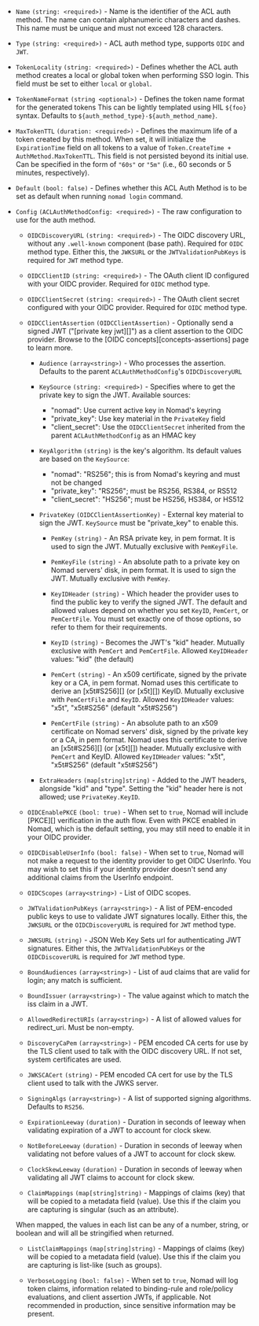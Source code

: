 <!--
parameters for create/update auth method APIs
used in website/content/api-docs/acl/auth-methods.mdx
-->

- `Name` `(string: <required>)` - Name is the identifier of the ACL auth method.
The name can contain alphanumeric characters and dashes. This name must be
unique and must not exceed 128 characters.

- `Type` `(string: <required>)` - ACL auth method type, supports `OIDC` and
`JWT`.

- `TokenLocality` `(string: <required>)` - Defines whether the ACL auth method
creates a local or global token when performing SSO login. This field must be
set to either `local` or `global`.

- `TokenNameFormat` `(string <optional>)` - Defines the token name format for
the generated tokens This can be lightly templated using HIL `${foo}` syntax.
Defaults to `${auth_method_type}-${auth_method_name}`.

 - `MaxTokenTTL` `(duration: <required>)` - Defines the maximum life of a token
created by this method. When set, it will initialize the `ExpirationTime` field
on all tokens to a value of `Token.CreateTime + AuthMethod.MaxTokenTTL`. This
field is not persisted beyond its initial use. Can be specified in the form of
`"60s"` or `"5m"` (i.e., 60 seconds or 5 minutes, respectively).

- `Default` `(bool: false)` - Defines whether this ACL Auth Method is to be
set as default when running `nomad login` command.

- `Config` `(ACLAuthMethodConfig: <required>)` - The raw configuration to use
for the auth method.

  - `OIDCDiscoveryURL` `(string: <required>)` - The OIDC discovery URL, without
  any `.well-known` component (base path). Required for `OIDC` method type.
  Either this, the `JWKSURL` or the `JWTValidationPubKeys` is required for
  `JWT` method type.

  - `OIDCClientID` `(string: <required>)` - The OAuth client ID configured with
  your OIDC provider. Required for `OIDC` method type.

  - `OIDCClientSecret` `(string: <required>)` - The OAuth client secret
  configured with your OIDC provider. Required for `OIDC` method type.

  - `OIDCClientAssertion` `(OIDCClientAssertion)` - Optionally send a signed
  JWT ("[private key jwt][]") as a client assertion to the OIDC provider.
  Browse to the [OIDC concepts][concepts-assertions] page to learn more.

    - `Audience` `(array<string>)` - Who processes the assertion.
    Defaults to the parent `ACLAuthMethodConfig`'s `OIDCDiscoveryURL`

    - `KeySource` `(string: <required>)` - Specifies where to get the private
    key to sign the JWT.
    Available sources:
      - "nomad": Use current active key in Nomad's keyring
      - "private_key": Use key material in the `PrivateKey` field
      - "client_secret": Use the `OIDCClientSecret` inherited from the parent
      `ACLAuthMethodConfig` as an HMAC key

    - `KeyAlgorithm` `(string)` is the key's algorithm. Its default values are
    based on the `KeySource`:
      - "nomad": "RS256"; this is from Nomad's keyring and must not be changed
      - "private_key": "RS256"; must be RS256, RS384, or RS512
      - "client_secret": "HS256"; must be HS256, HS384, or HS512

    - `PrivateKey` `(OIDCClientAssertionKey)` - External key material to sign
    the JWT. `KeySource` must be "private_key" to enable this.

      - `PemKey` `(string)` - An RSA private key, in pem format. It is used to
      sign the JWT. Mutually exclusive with `PemKeyFile`.

      - `PemKeyFile` `(string)` - An absolute path to a private key on Nomad
      servers' disk, in pem format. It is used to sign the JWT.
      Mutually exclusive with `PemKey`.

      - `KeyIDHeader` `(string)` - Which header the provider uses to find
      the public key to verify the signed JWT.
      The default and allowed values depend on whether you set `KeyID`,
      `PemCert`, or `PemCertFile`. You must set exactly one of those options,
      so refer to them for their requirements.

      - `KeyID` `(string)` - Becomes the JWT's "kid" header.
      Mutually exclusive with `PemCert` and `PemCertFile`.
      Allowed `KeyIDHeader` values: "kid" (the default)

      - `PemCert` `(string)` - An x509 certificate, signed by the private key
      or a CA, in pem format. Nomad uses this certificate to derive an
      [x5t#S256][] (or [x5t][]) KeyID.
      Mutually exclusive with `PemCertFile` and `KeyID`.
      Allowed `KeyIDHeader` values: "x5t", "x5t#S256" (default "x5t#S256")

      - `PemCertFile` `(string)` - An absolute path to an x509 certificate on
      Nomad servers' disk, signed by the private key or a CA, in pem format.
      Nomad uses this certificate to derive an [x5t#S256][] (or [x5t][])
      header. Mutually exclusive with `PemCert` and KeyID.
      Allowed `KeyIDHeader` values: "x5t", "x5t#S256" (default "x5t#S256")

    - `ExtraHeaders` `(map[string]string)` - Added to the JWT headers,
    alongside "kid" and "type". Setting the "kid" header here is not allowed;
    use `PrivateKey.KeyID`.

  - `OIDCEnablePKCE` `(bool: true)` - When set to `true`, Nomad will include
  [PKCE][] verification in the auth flow. Even with PKCE enabled in Nomad,
  which is the default setting, you may still need to enable it in your OIDC
  provider.

  - `OIDCDisableUserInfo` `(bool: false)` - When set to `true`, Nomad will not
  make a request to the identity provider to get OIDC UserInfo. You may wish to
  set this if your identity provider doesn't send any additional claims from the
  UserInfo endpoint.

  - `OIDCScopes` `(array<string>)` - List of OIDC scopes.

  - `JWTValidationPubKeys` `(array<string>)` - A list of PEM-encoded public keys
  to use to validate JWT signatures locally. Either this, the `JWKSURL` or the
  `OIDCDiscoveryURL` is required for `JWT` method type.

  - `JWKSURL` `(string)` - JSON Web Key Sets url for authenticating JWT
  signatures. Either this, the `JWTValidationPubKeys` or the
  `OIDCDiscoverURL` is required for `JWT` method type.

  - `BoundAudiences` `(array<string>)` - List of aud claims that are valid for
  login; any match is sufficient.

  - `BoundIssuer` `(array<string>)` - The value against which to match the iss
  claim in a JWT.

  - `AllowedRedirectURIs` `(array<string>)` - A list of allowed values for
  redirect_uri. Must be non-empty.

  - `DiscoveryCaPem` `(array<string>)` - PEM encoded CA certs for use by the TLS
  client used to talk with the OIDC discovery URL. If not set, system
  certificates are used.

  - `JWKSCACert` `(string)` - PEM encoded CA cert for use by the TLS client used
  to talk with the JWKS server.

  - `SigningAlgs` `(array<string>)` - A list of supported signing algorithms.
  Defaults to `RS256`.

  - `ExpirationLeeway` `(duration)` - Duration in seconds of leeway when
  validating expiration of a JWT to account for clock skew.

  - `NotBeforeLeeway` `(duration)` - Duration in seconds of leeway when
  validating not before values of a JWT to account for clock skew.

  - `ClockSkewLeeway` `(duration)` - Duration in seconds of leeway when
  validating all JWT claims to account for clock skew.

  - `ClaimMappings` `(map[string]string)` - Mappings of claims (key) that will
  be copied to a metadata field (value). Use this if the claim you are capturing
  is singular (such as an attribute).

  When mapped, the values in each list can be any of a number, string, or
  boolean and will all be stringified when returned.

  - `ListClaimMappings` `(map[string]string)` - Mappings of claims (key) will be
  copied to a metadata field (value). Use this if the claim you are capturing is
  list-like (such as groups).

  - `VerboseLogging` `(bool: false)` - When set to `true`, Nomad will log token
  claims, information related to binding-rule and role/policy evaluations,
  and client assertion JWTs, if applicable. Not recommended in production,
  since sensitive information may be present.
